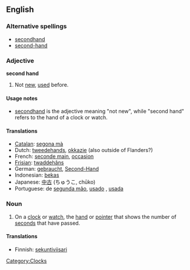 {{see|secondhand}}
==English==

===Alternative spellings===
*[[secondhand]]
*[[second-hand]]

===Adjective===
'''second hand'''

# {{context|nonstandard|rare}} Not [[new]], [[used]] before.

====Usage notes====
*[[secondhand]] is the adjective meaning "not new", while "second hand" refers to the hand of a clock or watch.

====Translations====
{{rfc-trans|obviously a moved section}}
*[[Catalan]]: [[segona mà]]
*Dutch: [[tweedehands]], [[okkazie]] (also outside of Flanders?)
*French: [[seconde main]], [[occasion]]
*[[Frisian]]: [[twaddehâns]]
*German: [[gebraucht]], [[Second-Hand]]
*Indonesian: [[bekas]]
*Japanese: [[中古]] (ちゅうこ, chūko)
*Portuguese: de [[segunda mão]], [[usado]] {{m}}, [[usada]] {{f}}

===Noun===
{{en-noun|sg=[[second]] [[hand]]}}

# On a [[clock]] or [[watch]], the [[hand]] or [[pointer]] that shows the number of [[second]]s that have passed.

====Translations====
{{trans-top|the hand or pointer that shows the number of seconds that have passed}}
*Finnish: [[sekuntiviisari]]
{{trans-mid}}
{{trans-bottom}}

[[Category:Clocks]]
